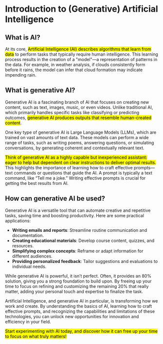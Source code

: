 # Introduction to (Generative) Artificial Intelligence

## What is AI?

At its core, <mark>Artificial Intelligence (AI) describes algorithms that learn from data</mark> to perform tasks that typically require human intelligence. This learning process results in the creation of a "model"—a representation of patterns in the data. For example, in weather analysis, if clouds consistently form before it rains, the model can infer that cloud formation may indicate impending rain.

## What is generative AI?

Generative AI is a fascinating branch of AI that focuses on creating new content, such as text, images, music, or even videos. Unlike traditional AI, which primarily handles specific tasks like classifying or predicting outcomes, <mark>generative AI produces outputs that resemble human-created content</mark>. 

One key type of generative AI is Large Language Models (LLMs), which are trained on vast amounts of text data. These models can perform a wide range of tasks, such as writing poems, answering questions, or simulating conversations, by generating coherent and contextually relevant text.

<mark>Think of generative AI as a highly capable but inexperienced assistant: eager to help but dependent on clear instructions to deliver optimal results.</mark> This highlights the importance of learning how to craft effective prompts—text commands or questions that guide the AI. A prompt is typically a text command, like “Tell me a joke.” Writing effective prompts is crucial for getting the best results from AI.

## How can generative AI be used?

Generative AI is a versatile tool that can automate creative and repetitive tasks, saving time and boosting productivity. Here are some practical applications:

- **Writing emails and reports**: Streamline routine communication and documentation.
- **Creating educational materials**: Develop course content, quizzes, and resources.
- **Simplifying complex concepts**: Reframe or adapt information for different audiences.
- **Providing personalized feedback**: Tailor suggestions and evaluations to individual needs.

While generative AI is powerful, it isn’t perfect. Often, it provides an 80% solution, giving you a strong foundation to build upon. By freeing up your time to focus on refining and customizing the remaining 20% that really matter, adding your personal touch and expertise to finalize the task.

Artificial Intelligence, and generative AI in particular, is transforming how we work and create. By understanding the basics of AI, learning how to craft effective prompts, and recognizing the capabilities and limitations of these technologies, you can unlock new opportunities for innovation and efficiency in your field. 

<mark>Start experimenting with AI today, and discover how it can free up your time to focus on what truly matters!</mark>

